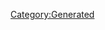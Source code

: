 {{Texts/Music
 |ID=137
 |MusicName=ダイナム超合金
 |OfficialName=ダイナム超合金
 |VocalName=ランカ・リー＝中島愛
 |VocalNameLF=ランカ・リー＝中島愛
 |Description=作品：劇場版マクロスF〜イツワリノウタヒメ〜<br/><br/>歌手：ランカ・リー＝中島愛<br/><br/>作詞：黒河影次<br/>作曲：菅野よう子
 |BuyURL=https://recochoku.jp/song/S20287673/single?ds=34296088
 |StoryDesc=
 |StoryTitle=
 |BannerId=0
 |AnmStoreURL=
}}
[[Category:Generated]]
